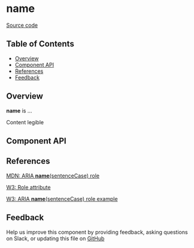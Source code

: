 
# **name**

[Source code](<https://github.com/leemonade/bubbles/tree/main/packages/components/layout/ContentLegible>)

## Table of Contents

<!-- START doctoc generated TOC please keep comment here to allow auto update -->
<!-- DON'T EDIT THIS SECTION, INSTEAD RE-RUN doctoc TO UPDATE -->

- [Overview](#overview)
- [Component API](#component-api)
- [References](#references)
- [Feedback](#feedback)

## Overview

**name** is ...

<ThemeProvider>
  <ContentLegible>Content legible</ContentLegible>
</ThemeProvider>

## Component API

<Preview>
  <Story id="atoms-layout-content-legible--playground" />
</Preview>

<Props of={ContentLegible} />

## References

[MDN: ARIA **name**(sentenceCase) role](<https://developer.mozilla.org/en-US/docs/Web/Accessibility/ARIA/Roles/content-legible_role>)

[W3: Role attribute](https://www.w3.org/WAI/PF/HTML/wiki/RoleAttribute)

[W3: ARIA **name**(sentenceCase) role example](<https://www.w3.org/TR/2016/WD-wai-aria-practices-1.1-20160317/examples/content-legible/content-legible.html>)

## Feedback

Help us improve this component by providing feedback, asking questions on Slack, or updating this file on
[GitHub](<https://github.com/leemonade/bubbles/edit/main/packages/components/layout/ContentLegible.mdx>)
